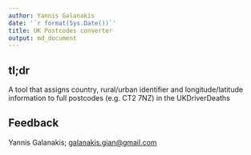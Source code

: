 ```yaml
---
author: Yannis Galanakis
date: '`r format(Sys.Date())`'
title: UK Postcodes converter
output: md_document
---
```


## tl;dr

A tool that assigns country, rural/urban identifier and longitude/latitude information to full postcodes (e.g. CT2 7NZ) in the UKDriverDeaths


## Feedback
Yannis Galanakis; <galanakis.gian@gmail.com>